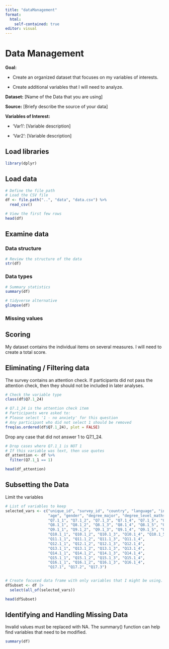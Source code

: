 ```yaml
---
title: "dataManagement"
format: 
  html: 
    self-contained: true
editor: visual
---
```


# Data Management

**Goal:**

-   Create an organized dataset that focuses on my variables of interests.

-   Create additional variables that I will need to analyze.

**Dataset:** \[Name of the Data that you are using\]

**Source:** \[Briefy describe the source of your data\]

**Variables of Interest:**

-   'Var1': \[Variable description\]

-   'Var2': \[Variable description\]

## Load libraries

```r
library(dplyr)
```

## Load data

```r
# Define the file path
# Load the CSV file
df <- file.path("..", "data", "data.csv") %>%
  read_csv()

# View the first few rows
head(df)
```

## Examine data

### Data structure

```r
# Review the structure of the data
str(df)
```

### Data types

```r
# Summary statistics
summary(df)
```

```r
# tidyverse alternative
glimpse(df)
```

### Missing values

## Scoring

My dataset contains the individual items on several measures. I will need to create a total score.

## Eliminating / Filtering data

The survey contains an attention check. If participants did not pass the attention check, then they should not be included in later analyses.

```r
# Check the variable type
class(df$Q7.1_24)
```

```r
# Q7.1_24 is the attention check item
# Participants were asked to:
# Please select '1 - no anxiety' for this question
# Any participant who did not select 1 should be removed
freq(as.ordered(df$Q7.1_24), plot = FALSE)
```

Drop any case that did not answer 1 to Q7.1_24.

```r
# Drop cases where Q7.1_1 is NOT 1
# If this variable was text, then use quotes
df_attention <- df %>%
  filter(Q7.1_1 == 1)

head(df_attention)
```

## Subsetting the Data

Limit the variables

```r
# List of variables to keep
selected_vars <- c("unique_id", "survey_id", "country", "language", "incentive", 
                   "age", "gender", "degree_major", "degree_level_maths",
                   "Q7.1_1", "Q7.1_2", "Q7.1_3", "Q7.1_4", "Q7.1_5", "Q7.1_6", "Q7.1_7", "Q7.1_8", "Q7.1_9", "Q7.1_10",
                   "Q8.1_1", "Q8.1_2", "Q8.1_3", "Q8.1_4", "Q8.1_5", "Q8.1_6", "Q8.1_7", "Q8.1_8", "Q8.1_9", "Q8.1_10",
                   "Q9.1_1", "Q9.1_2", "Q9.1_3", "Q9.1_4", "Q9.1_5", "Q9.1_6", "Q9.1_7", "Q9.1_8", "Q9.1_9", "Q9.1_10",
                   "Q10.1_1", "Q10.1_2", "Q10.1_3", "Q10.1_4", "Q10.1_5",
                   "Q11.1_1", "Q11.1_2", "Q11.1_3", "Q11.1_4",
                   "Q12.1_1", "Q12.1_2", "Q12.1_3", "Q12.1_4",
                   "Q13.1_1", "Q13.1_2", "Q13.1_3", "Q13.1_4",
                   "Q14.1_1", "Q14.1_2", "Q14.1_3", "Q14.1_4",
                   "Q15.1_1", "Q15.1_2", "Q15.1_3", "Q15.1_4",
                   "Q16.1_1", "Q16.1_2", "Q16.1_3", "Q16.1_4",
                   "Q17.1", "Q17.2", "Q17.3")


# Create focused data frame with only variables that I might be using.
dfSubset <- df |>
  select(all_of(selected_vars))

head(dfSubset)
```

## Identifying and Handling Missing Data

Invalid values must be replaced with NA. The summary() function can help find variables that need to be modified.

```r
summary(df)
```
